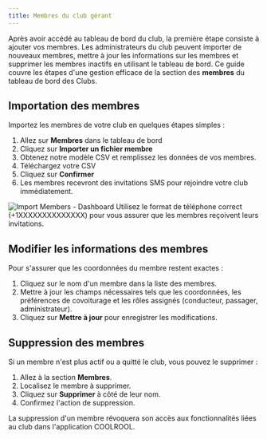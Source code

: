 ```yaml
---
title: Membres du club gérant
---
```


Après avoir accédé au tableau de bord du club, la première étape consiste à ajouter vos membres. Les administrateurs du club peuvent importer de nouveaux membres, mettre à jour les informations sur les membres et supprimer les membres inactifs en utilisant le tableau de bord. Ce guide couvre les étapes d'une gestion efficace de la section des **membres** du tableau de bord des Clubs.

## Importation des membres

Importez les membres de votre club en quelques étapes simples :

1. Allez sur **Membres** dans le tableau de bord
2. Cliquez sur **Importer un fichier membre**
3. Obtenez notre modèle CSV et remplissez les données de vos membres.
4. Téléchargez votre CSV
5. Cliquez sur **Confirmer**
6. Les membres recevront des invitations SMS pour rejoindre votre club immédiatement.

<Image src="media/import-members-dashboard.png" alt="Import Members - Dashboard" />

<Callout type="warning">
Utilisez le format de téléphone correct (+1XXXXXXXXXXXXXX) pour vous assurer que les membres reçoivent leurs invitations.
</Callout>

## Modifier les informations des membres

Pour s'assurer que les coordonnées du membre restent exactes :

1. Cliquez sur le nom d'un membre dans la liste des membres.
2. Mettre à jour les champs nécessaires tels que les coordonnées, les préférences de covoiturage et les rôles assignés (conducteur, passager, administrateur).
3. Cliquez sur **Mettre à jour** pour enregistrer les modifications.

## Suppression des membres

Si un membre n'est plus actif ou a quitté le club, vous pouvez le supprimer :

1. Allez à la section **Membres**.
2. Localisez le membre à supprimer.
3. Cliquez sur **Supprimer** à côté de leur nom.
4. Confirmez l'action de suppression.

<Callout type="warning">
La suppression d'un membre révoquera son accès aux fonctionnalités liées au club dans l'application COOLROOL.
</Callout>
